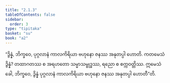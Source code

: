 ```yaml
---
title: "2.1.3"
tableOfContents: false
sidebar:
  order: 3
type: "tipitaka"
basket: "su"
book: "a2"
---
```



<DynamicBreadcrumb />

<Division number="55" book="a2" e="ch" v="15" p="76">

<Paragraph number="131" book="a2">
“ဒွိန္နံ, ဘိက္ခဝေ, ပုဂ္ဂလာနံ ကာလကိရိယာ ဗဟုနော ဇနဿ အနုတပ္ပါ ဟောတိ. ကတမေသံ ဒွိန္နံ? တထာဂတဿ စ အရဟတော သမ္မာသမ္ဗုဒ္ဓဿ, ရညော စ စက္ကဝတ္တိဿ. ဣမေသံ ခေါ, ဘိက္ခဝေ, ဒွိန္နံ ပုဂ္ဂလာနံ ကာလကိရိယာ ဗဟုနော ဇနဿ အနုတပ္ပါ ဟောတီ”တိ.
</Paragraph>
</Division>